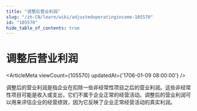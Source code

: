 ```yaml
---
title: "调整后营业利润"
slug: "/zh-CN/learn/wiki/adjustedoperatingincome-105570"
id: "105570"
hide_table_of_contents: true
---
```



# 调整后营业利润

<ArticleMeta viewCount={105570} updatedAt={'1706-01-09 08:00:00'} />

调整后的营业利润是指企业在扣除一些非经常性项目之后的营业利润。这些非经常性项目可能是收入或支出，它们不属于企业正常的经营活动。调整后的营业利润可以用来评估企业的经营绩效，因为它反映了企业正常经营活动的真实利润。
